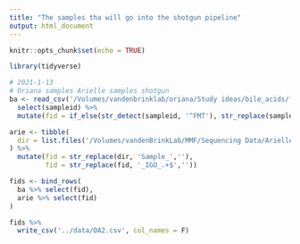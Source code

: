 ```yaml
---
title: "The samples tha will go into the shotgun pipeline"
output: html_document
---
```


```r
knitr::opts_chunk$set(echo = TRUE)
```

```r
library(tidyverse)
```

```r
# 2021-1-13
# Oriana samples Arielle samples shotgun
ba <- read_csv('/Volumes/vandenbrinklab/oriana/Study ideas/bile_acids/final_datasets/all_BAs_conc.csv') %>% 
  select(sampleid) %>% 
  mutate(fid = if_else(str_detect(sampleid, '^FMT'), str_replace(sampleid, '\\.', '_'), sampleid))

arie <- tibble(
  dir = list.files('/Volumes/vandenBrinkLab/MMF/Sequencing Data/Arielle/Shotgun/') 
) %>% 
  mutate(fid = str_replace(dir, 'Sample_',''),
         fid = str_replace(fid, '_IGO_.+$',''))

fids <- bind_rows(
  ba %>% select(fid),
  arie %>% select(fid)
)

fids %>% 
  write_csv('../data/OA2.csv', col_names = F)



```

